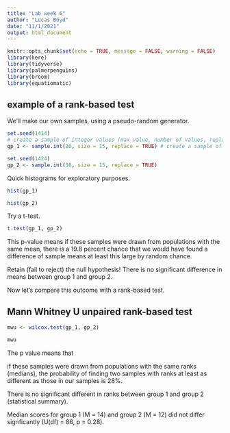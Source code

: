 ```yaml
---
title: "Lab week 6"
author: "Lucas Boyd"
date: "11/1/2021"
output: html_document
---
```


```r
knitr::opts_chunk$set(echo = TRUE, message = FALSE, warning = FALSE)
library(here)
library(tidyverse)
library(palmerpenguins)
library(broom)
library(equatiomatic)
```

## example of a rank-based test

We'll make our own samples, using a pseudo-random generator.

```r
set.seed(1414)
# create a sample of integer values (max value, number of values, replace is whether numbers can repeat)
gp_1 <- sample.int(20, size = 15, replace = TRUE) # create a sample of integer values (max value, number of values, replace is whether numbers can repeat)

set.seed(1424)
gp_2 <- sample.int(30, size = 15, replace = TRUE)
```
Quick histograms for exploratory purposes.
```r
hist(gp_1)

hist(gp_2)

```


Try a t-test. 

```r
t.test(gp_1, gp_2)
```

This p-value means if these samples were drawn from populations with the same mean, there is a 19.8 percent chance that we would have found a difference of sample means at least this large by random chance. 

Retain (fail to reject) the null hypothesis! There is no significant difference in means between group 1 and group 2. 

Now let's compare this outcome with a rank-based test.

## Mann Whitney U unpaired rank-based test

```r
mwu <- wilcox.test(gp_1, gp_2)

mwu
```

The p value means that 

if these samples were drawn from populations with the same ranks (medians), the probability of finding two samples with ranks at least as different as those in our samples is 28%.

There is no significant different in ranks between group 1 and group 2 (statistical summary).

Median scores for group 1 (M = 14) and group 2 (M = 12) did not differ signficantly (U(df) = 86, p = 0.28).

```r

```

